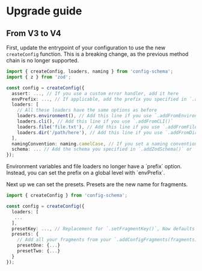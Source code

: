# Upgrade guide

## From V3 to V4

First, update the entrypoint of your configuration to use the new `createConfig` function. This is a breaking change, as the previous method chain is no longer supported.

```ts
import { createConfig, loaders, naming } from 'config-schema';
import { z } from 'zod';

const config = createConfig({
  assert: ..., // If you use a custom error handler, add it here
  envPrefix: ..., // If applicable, add the prefix you specified in `.addFromEnvironment()`
  loaders: [
    // All these loaders have the same options as before
    loaders.environment(), // Add this line if you use `.addFromEnvironment()`. Prefix has been moved to `envPrefix`
    loaders.cli(), // Add this line if you use `.addFromCLI()`
    loaders.file('file.txt'), // Add this line if you use `.addFromFile()`
    loaders.dir('/path/here'), // Add this line if you use `.addFromDirectory()`
  ],
  namingConvention: naming.camelCase, // If you set a naming convention, add it here. Use the `naming` import to access the available conventions.
  schema: ... // Add the schema you specified in `.addZodSchema()` or `.addJoiSchema()`
});
```

<Caution>
Environment variables and file loaders no longer have a `prefix` option. Instead, you can set the prefix on a global level with `envPrefix`.
</Caution>

Next up we can set the presets. Presets are the new name for fragments.

```ts
import { createConfig } from 'config-schema';

const config = createConfig({
  loaders: [
   ...
  ],
  presetKey: ..., // Replacement for `.setFragmentKey()`, Now defaults to `configPresets`
  presets: {
    // Add all your fragments from your `.addConfigFragments(fragments)` and `addConfigFragment(name, fragment)` calls here.
    presetOne: {...}
    presetTwo: {...}
  }
});
```
